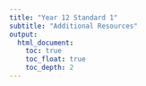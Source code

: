 ```yaml
---
title: "Year 12 Standard 1"
subtitle: "Additional Resources"
output:
  html_document:
    toc: true
    toc_float: true
    toc_depth: 2
---
```


